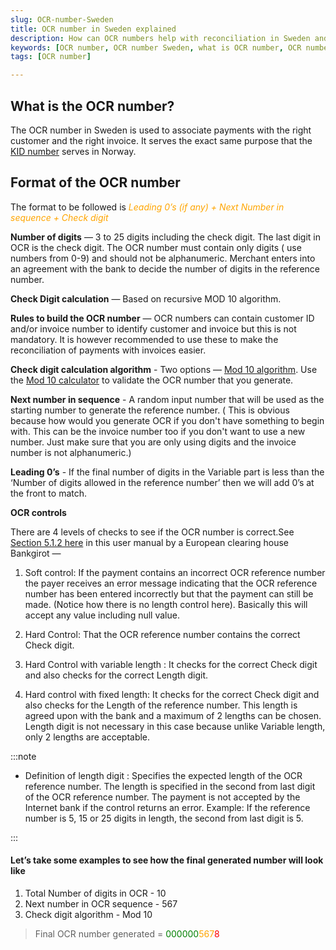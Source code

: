 ```yaml
---
slug: OCR-number-Sweden
title: OCR number in Sweden explained
description: How can OCR numbers help with reconciliation in Sweden and how you can generate them. Learn what OCR numbers are, why they're important, and how to generate them for your business transactions in Sweden.
keywords: [OCR number, OCR number Sweden, what is OCR number, OCR number for businesses, OCR number explained, OCR number generation, OCR number importance, OCR number for transactions, Sweden payment system, Swedish banking system]
tags: [OCR number]

---
```



## What is the OCR number?

The OCR number in Sweden is used to associate payments with the right customer and the right invoice. It serves the exact same purpose that the [KID number](https://lookuptax.com/docs/explainers/KID-number-Norway-kundeidentifikasjon) serves in Norway.


## Format of the OCR number

The format to be followed is *<font color="orange">Leading 0’s (if any) + Next Number in sequence + Check digit</font>*

**Number of digits** — 3 to 25 digits including the check digit. The last digit in OCR is the check digit. The OCR number must contain only digits ( use numbers from 0-9) and should not be alphanumeric. Merchant enters into an agreement with the bank to decide the number of digits in the reference number. 

**Check Digit calculation** — Based on recursive MOD 10 algorithm.

**Rules to build the OCR number** — OCR numbers can contain customer ID and/or invoice number to identify customer and invoice but this is not mandatory. It is however recommended to use these to make the reconciliation of payments with invoices easier.


**Check digit calculation algorithm** - Two options — <a href="https://en.wikipedia.org/wiki/Luhn_algorithm" target="_blank">Mod 10 algorithm</a>. Use the <a href="https://simplycalc.com/luhn-calculate.php" target="_blank">Mod 10 calculator</a> to validate the OCR number that you generate.

**Next number in sequence** - A random input number that will be used as the starting number to generate the reference number. ( This is obvious because how would you generate OCR if you don't have something to begin with. This can be the invoice number too if you don't want to use a new number. Just make sure that you are only using digits and the invoice number is not alphanumeric.)

**Leading 0’s** - If the final number of digits in the Variable part is less than the ‘Number of digits allowed in the reference number’ then we will add 0’s at the front to match. 

**OCR controls**

There are 4 levels of checks to see if the OCR number is correct.See [Section 5.1.2 here](https://www.bankgirot.se/globalassets/dokument/anvandarmanualer/bankgiroreceivables_bankgiroinbetalningar_usermanaual_en.pdf) in this user manual by a European clearing house Bankgirot —

1. Soft control: If the payment contains an incorrect OCR reference number the payer receives an error message indicating that the OCR reference number has been entered incorrectly but that the payment can still be made. (Notice how there is no length control here). Basically this will accept any value including null value.

2. Hard Control: That the OCR reference number contains the correct Check digit.

3. Hard Control with variable length : It checks for the correct Check digit and also checks for the correct Length digit.
 
4. Hard control with fixed length: It checks for the correct Check digit and also checks for the Length of the reference number. This length is agreed upon with the bank and a maximum of 2 lengths can be chosen. Length digit is not necessary in this case because unlike Variable length, only 2 lengths are acceptable. 

:::note

* Definition of length digit : Specifies the expected length of the OCR reference number. The length is specified in the second from last digit of the OCR reference number. The payment is not accepted by the Internet bank if the control returns an error. Example: If the reference number is 5, 15 or 25 digits in length, the second from last digit is 5.

:::

#### Let’s take some examples to see how the final generated number will look like

1. Total Number of digits in OCR - 10
2. Next number in OCR sequence - 567
3. Check digit algorithm - Mod 10



> Final OCR number generated = <font color="green">000000</font><font color="orange">567</font><font color="red">8</font> 
